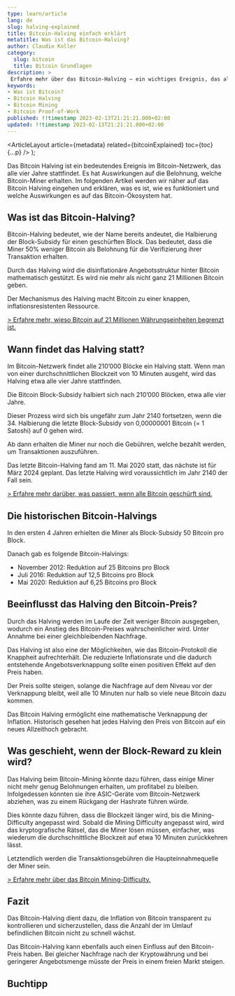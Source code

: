 ```yaml
---
type: learn/article
lang: de
slug: halving-explained
title: Bitcoin-Halving einfach erklärt
metatitle: Was ist das Bitcoin-Halving?
author: Claudio Koller
category:
  slug: bitcoin
  title: Bitcoin Grundlagen
description: >
 Erfahre mehr über das Bitcoin-Halving – ein wichtiges Ereignis, das alle vier Jahre stattfindet und die Belohnung für das Mining von Bitcoin halbiert. Dieser Artikel erklärt einfach und verständlich, was das Bitcoin-Halving ist, warum es stattfindet und welche Auswirkungen es auf das Bitcoin-Netzwerk hat.
keywords:
- Was ist Bitcoin?
- Bitcoin Halving
- Bitcoin Mining
- Bitcoin Proof-of-Work
published: !!timestamp 2023-02-13T21:21:21.000+02:00
updated: !!timestamp 2023-02-13T21:21:21.000+02:00
---
```



  <ArticleLayout
    article={metadata}
    related={bitcoinExplained}
    toc={toc}
    {...p}
  />
);

Das Bitcoin Halving ist ein bedeutendes Ereignis im Bitcoin-Netzwerk, das alle vier Jahre stattfindet. Es hat Auswirkungen auf die Belohnung, welche Bitcoin-Miner erhalten. Im folgenden Artikel werden wir näher auf das Bitcoin Halving eingehen und erklären, was es ist, wie es funktioniert und welche Auswirkungen es auf das Bitcoin-Ökosystem hat.

## Was ist das Bitcoin-Halving?

Bitcoin-Halving bedeutet, wie der Name bereits andeutet, die Halbierung der Block-Subsidy für einen geschürften Block. Das bedeutet, dass die Miner 50% weniger Bitcoin als Belohnung für die Verifizierung ihrer Transaktion erhalten. 

Durch das Halving wird die disinflationäre Angebotsstruktur hinter Bitcoin mathematisch gestützt. Es wird nie mehr als nicht ganz 21 Millionen Bitcoin geben.

<Callout icon = "💡">
Der Mechanismus des Halving macht Bitcoin zu einer knappen, inflationsresistenten Ressource.
</Callout>

[> Erfahre mehr, wieso Bitcoin auf 21 Millionen Währungseinheiten begrenzt ist.](/learn/bitcoin/why-21-mio-bitcoin)

## Wann findet das Halving statt?

Im Bitcoin-Netzwerk findet alle 210’000 Blöcke ein Halving statt. Wenn man von einer durchschnittlichen Blockzeit von 10 Minuten ausgeht, wird das Halving etwa alle vier Jahre stattfinden. 

<Callout icon = "💡">
 Die Bitcoin Block-Subsidy halbiert sich nach 210’000 Blöcken, etwa alle vier Jahre.
</Callout>

Dieser Prozess wird sich bis ungefähr zum Jahr 2140 fortsetzen, wenn die 34. Halbierung die letzte Block-Subsidy von 0,00000001 Bitcoin (= 1 Satoshi) auf 0 gehen wird. 

Ab dann erhalten die Miner nur noch die Gebühren, welche bezahlt werden, um Transaktionen auszuführen.

<Callout icon = "💡">
 Das letzte Bitcoin-Halving fand am 11. Mai 2020 statt, das nächste ist für März 2024 geplant. Das letzte Halving wird voraussichtlich im Jahr 2140 der Fall sein.
</Callout>

[> Erfahre mehr darüber, was passiert, wenn alle Bitcoin geschürft sind.](/learn/bitcoin/what-happens-when-all-bitcoin-are-mined)

## Die historischen Bitcoin-Halvings

In den ersten 4 Jahren erhielten die Miner als Block-Subsidy 50 Bitcoin pro Block. 

Danach gab es folgende Bitcoin-Halvings:

- November 2012: Reduktion auf 25 Bitcoins pro Block
- Juli 2016: Reduktion auf 12,5 Bitcoins pro Block
- Mai 2020: Reduktion auf 6,25 Bitcoins pro Block

## Beeinflusst das Halving den Bitcoin-Preis?

Durch das Halving werden im Laufe der Zeit weniger Bitcoin ausgegeben, wodurch ein Anstieg des Bitcoin-Preises wahrscheinlicher wird. Unter Annahme bei einer gleichbleibenden Nachfrage.

Das Halving ist also eine der Möglichkeiten, wie das Bitcoin-Protokoll die Knappheit aufrechterhält. Die reduzierte Inflationsrate und die dadurch entstehende Angebotsverknappung sollte einen positiven Effekt auf den Preis haben. 

Der Preis sollte steigen, solange die Nachfrage auf dem Niveau vor der Verknappung bleibt, weil alle 10 Minuten nur halb so viele neue Bitcoin dazu kommen.

<Callout icon = "💡">
 Das Bitcoin Halving ermöglicht eine mathematische Verknappung der Inflation. Historisch gesehen hat jedes Halving den Preis von Bitcoin auf ein neues Allzeithoch gebracht.
</Callout>

## Was geschieht, wenn der Block-Reward zu klein wird?

Das Halving beim Bitcoin-Mining könnte dazu führen, dass einige Miner nicht mehr genug Belohnungen erhalten, um profitabel zu bleiben. Infolgedessen könnten sie ihre ASIC-Geräte vom Bitcoin-Netzwerk abziehen, was zu einem Rückgang der Hashrate führen würde. 

Dies könnte dazu führen, dass die Blockzeit länger wird, bis die Mining-Difficulty angepasst wird. Sobald die Mining Difficulty angepasst wird, wird das kryptografische Rätsel, das die Miner lösen müssen, einfacher, was wiederum die durchschnittliche Blockzeit auf etwa 10 Minuten zurückkehren lässt.

<Callout icon = "💡">
 Letztendlich werden die Transaktionsgebühren die Haupteinnahmequelle der Miner sein.
</Callout>

[> Erfahre mehr über das Bitcoin Mining-Difficulty.](/learn/bitcoin/bitcoin-mining-difficulty-explained)

## Fazit

Das Bitcoin-Halving dient dazu, die Inflation von Bitcoin transparent zu kontrollieren und sicherzustellen, dass die Anzahl der im Umlauf befindlichen Bitcoin nicht zu schnell wächst. 

Das Bitcoin-Halving kann ebenfalls auch einen Einfluss auf den Bitcoin-Preis haben. Bei gleicher Nachfrage nach der Kryptowährung und bei geringerer Angebotsmenge müsste der Preis in einem freien Markt steigen.

## Buchtipp

<Books>
  <Book book={bitcoinEntdecken} />
</Books>